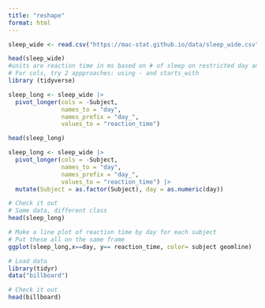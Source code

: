 ```yaml
---
title: "reshape"
format: html
---
```


```r
sleep_wide <- read.csv("https://mac-stat.github.io/data/sleep_wide.csv")

head(sleep_wide)
#units are reaction time in ms based on # of sleep on restricted day and  test subject number
# For cols, try 2 appproaches: using - and starts_with
library (tidyverse)

```
```r
sleep_long <- sleep_wide |>
  pivot_longer(cols = -Subject,
               names_to = "day",
               names_prefix = "day_",
               values_to = "reaction_time")

head(sleep_long)
```

```r
sleep_long <- sleep_wide |>
  pivot_longer(cols = -Subject,
               names_to = "day",
               names_prefix = "day_",
               values_to = "reaction_time") |> 
  mutate(Subject = as.factor(Subject), day = as.numeric(day))

# Check it out
# Same data, different class
head(sleep_long)
```
```r
# Make a line plot of reaction time by day for each subject
# Put these all on the same frame
ggplot(sleep_long,x==day, y== reaction_time, color= subject geomline)
```
```r
# Load data
library(tidyr)
data("billboard")

# Check it out
head(billboard)
```

